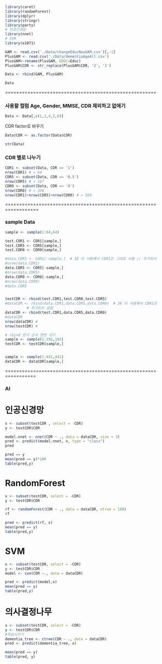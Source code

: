 ```r
library(caret)
library(randomForest)
library(dplyr)
library(stringr)
library(party)
# 인공신경망
library(nnet)
# SVM
library(e1071)
```

```r
GAM <- read.csv('./Data/changeEducNewGAM.csv')[,-1]
PlusGAM <- read.csv('./Data/dementiaAgeAll.csv')
PlusGAM<-rename(PlusGAM, EDUC=Educ)
PlusGAM$CDR <- str_replace(PlusGAM$CDR, '2', '1')
```

```r
Data <- rbind(GAM, PlusGAM)
```

```r
Data
```

======================================================

### 사용할 컬럼 Age, Gender, MMSE, CDR 제외하고 없애기

```r
Data <- Data[,c(1,3,4,5,6)]

```

CDR factor로 바꾸기

```r
Data$CDR <- as.factor(Data$CDR)
```

```r
str(Data)
```

### CDR 별로 나누기

```r
CDR1 <- subset(Data, CDR == '1')
nrow(CDR1) # = 64
CDR5 <- subset(Data, CDR == '0.5')
nrow(CDR5) # = 167
CDR0 <- subset(Data, CDR == '0')
nrow(CDR0) # = 338
nrow(CDR1)+nrow(CDR5)+nrow(CDR0) # = 569
```

==================================================================

### sample Data

```r
sample <- sample(1:64,64)

test.CDR1 <- CDR1[sample,]
test.CDR5 <- CDR5[sample,]
test.CDR0 <- CDR0[sample,]

#data.CDR1 <- CDR1[-sample,]  # 38 다 사용해서 CDR1은 그대로 사용 // 추가되서 살림  
#nrow(data.CDR1)
data.CDR5 <- CDR5[-sample,] 
#nrow(data.CDR5)
data.CDR0 <- CDR0[-sample,] 
#nrow(data.CDR0)
#data.CDR5


testCDR <- rbind(test.CDR1,test.CDR0,test.CDR5)
#dataCDR <- rbind(data.CDR1,data.CDR5,data.CDR0)  # 38 다 사용해서 CDR1은 그대로 사용 
          # 추가되서 살림 
dataCDR <- rbind(test.CDR1,data.CDR5,data.CDR0)
#dataCDR
nrow(dataCDR) #
nrow(testCDR) #

# rbind 한거 순서 한번 섞기
sample <- sample(1:192,192)
testCDR <- testCDR[sample,]


sample <- sample(1:441,441)
dataCDR <- dataCDR[sample,]

```

=================================================================

### AI

# 인공신경망

```r
x <- subset(testCDR , select = -CDR)
y <- testCDR$CDR
```

```r
model.nnet <- nnet(CDR ~ ., data = dataCDR, size = 3)
pred <- predict(model.nnet, x, type = "class")
pred
```

```r
pred == y
mean(pred == y)*100
table(pred,y)
```

# RandomForest

```r
x <- subset(testCDR, select = -CDR)
y <- testCDR$CDR
```

```r
rf <- randomForest(CDR ~ ., data = dataCDR, ntree = 100) 
rf
```

```r
pred <- predict(rf, x)
mean(pred == y)
table(pred,y)
```

# SVM

```r
x <- subset(testCDR, select = -CDR)
y <- testCDR$CDR
model <- svm(CDR ~., data = dataCDR)
```

```r
pred <- predict(model,x)
mean(pred == y)
table(pred,y)
```

# 의사결정나무

```r
x <- subset(testCDR, select = -CDR)
y <- testCDR$CDR
#학습시키기
dementia_tree <- ctree(CDR ~ ., data = dataCDR)
pred <- predict(dementia_tree, x)
```

```r
mean(pred == y)
table(pred, y)
```
